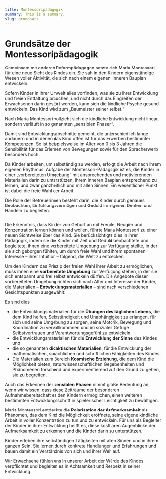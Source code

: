 ```yaml
---
title: Montessoripädagogik
summary: This is a summary.
slug: grundsatz
---
```

# Grundsätze der Montessoripädagogik

Gemeinsam mit anderen Reformpädagogen setzte sich Maria Montessori für eine neue Sicht des Kindes ein. Sie sah in den Kindern eigenständige Wesen voller Aktivität, die sich nach einem eigenen, inneren Bauplan entwickeln.

Sofern Kinder in ihrer Umwelt alles vorfinden, was sie zu ihrer Entwicklung und freien Entfaltung brauchen, und nicht durch das Eingreifen der Erwachsenen darin gestört werden, kann sich die kindliche Psyche gesund entwickeln. Das Kind wird zum „Baumeister seiner selbst.“

Nach Maria Montessori vollzieht sich die kindliche Entwicklung nicht linear, sondern verläuft in so genannten „sensiblen Phasen“.

Damit sind Entwicklungsabschnitte gemeint, die unterschiedlich lange andauern und in denen das Kind offen ist für das Erwerben bestimmter Kompetenzen. So ist beispielsweise im Alter von 0 bis 3 Jahren die Sensibilität für das Erlernen von Bewegungen sowie für den Spracherwerb besonders hoch.

Da Kinder arbeiten, um selbständig zu werden, erfolgt die Arbeit nach ihrem eigenen Rhythmus. Aufgabe der Montessori-Pädagogik ist es, die Kinder in einer „vorbereiteten Umgebung“ mit ansprechenden und motivierenden Materialien darin zu unterstützen, ihrem inneren Bauplan entsprechend zu lernen, und zwar ganzheitlich und mit allen Sinnen. Ein wesentlicher Punkt ist dabei die freie Wahl der Arbeit.

Die Rolle der Betreuerinnen besteht darin, die Kinder durch genaues Beobachten, Einfühlungsvermögen und Geduld im eigenen Denken und Handeln zu begleiten. 

![]()

Die Erkenntnis, dass Kinder von Geburt an mit Freude, Neugier und Konzentration lernen können und wollen, führte Maria Montessori zu einer neuen Sichtweise über das Kind. Sie berücksichtigte dies in ihrer Pädagogik, indem sie die Kinder mit Zeit und Geduld beobachtete und begleitete, ihnen eine vorbereitete Umgebung zur Verfügung stellte, in der sie sich geborgen fühlten, um durch freie Wahl und ihrem spontanen Interesse – ihrer Intuition – folgend, die Welt zu entdecken.

Um den Kindern das Prinzip der freien Wahl ihrer Arbeit zu ermöglichen, muss ihnen eine **vorbereitete Umgebung** zur Verfügung stehen, in der sie sich entspannt und frei selbst entwickeln dürfen.
Die Angebote dieser vorbereiteten Umgebung richten sich nach Alter und Interesse der Kinder, die Materialien – **Entwicklungsmaterialien** – sind nach verschiedenen Gesichtspunkten ausgewählt:

Es sind dies

* die Entwicklungsmaterialien für die **Übungen des täglichen Lebens**, die dem Kind helfen, Selbständigkeit und Unabhängigkeit zu erlangen, für sich und seine Umgebung zu sorgen, seine Motorik, Bewegung und Koordination zu vervollkommnen und im sozialen Gefüge Selbstvertrauen und Verantwortungsgefühl zu entwickeln.
* die Entwicklungsmaterialien für die **Entwicklung der Sinne** des Kindes und
* die so genannten **didaktischen Materialien**, für die Entwicklung der mathematischen, sprachlichen und schriftlichen Fähigkeiten des Kindes.
* Die Materialien zum Bereich **Kosmische Erziehung**, die dem Kind die Möglichkeit bieten, naturwissenschaftlichen Gegebenheiten und Phänomenen forschend und experimentierend auf den Grund zu gehen, sie zu begreifen.

Auch das Erkennen der **sensiblen Phasen** nimmt große Bedeutung an, wenn wir wissen, dass diese Zeiträume der besonderen Aufnahmebereitschaft es den Kindern ermöglichen, einen weiteren bestimmten Entwicklungsschritt in spielerischer Leichtigkeit zu bewältigen.

Maria Montessori entdeckte die **Polarisation der Aufmerksamkeit** als Phänomen, das dem Kind die Möglichkeit eröffnete, seine eigene kindliche Arbeit in voller Konzentration zu tun und zu entwickeln.
Für uns als Begleiter der Kinder in ihrer Entwicklung heißt es, diese kostbaren Augenblicke der Aufmerksamkeit zu erkennen und die Kinder darin zu unterstützen.

Kinder erleben ihre selbständigen Tätigkeiten mit allen Sinnen und in ihrem ganzen Sein. Sie lernen durch konkrete Handlungen und Erfahrungen und bauen damit ein Verständnis von sich und ihrer Welt auf.

Wir Erwachsene fühlen uns in unserer Arbeit der Würde des Kindes verpflichtet und begleiten es in Achtsamkeit und Respekt in seiner Entwicklung.